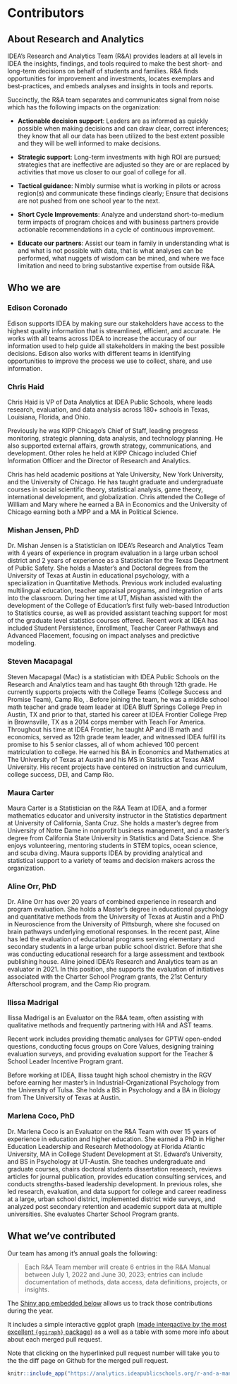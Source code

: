 # Contributors {#who}

## About Research and Analytics

IDEA's Research and Analytics Team (R&A) provides leaders at all levels in IDEA the insights, findings, and tools required to make the best short- and long-term decisions on behalf of students and families.  R&A finds opportunities for improvement and investments, locates exemplars and best-practices, and embeds analyses and insights in tools and reports. 

Succinctly, the R&A team separates and communicates signal from noise which has the following impacts on the organization:

* **Actionable decision support**: Leaders are as informed as quickly possible when making decisions and can draw clear, correct inferences; they know that all our data has been utilized to the best extent possible and they will be well informed to make decisions.

* **Strategic support**: Long-term investments with high ROI are pursued; strategies that are ineffective are adjusted so they are or are replaced by activities that move us closer to our goal of college for all. 

* **Tactical guidance**: Nimbly surmise what is working in pilots or across region(s) and communicate these findings clearly; Ensure that decisions are not pushed from one school year to the next.

*	**Short Cycle Improvements**: Analyze and understand short-to-medium term impacts of program choices and with business partners provide actionable recommendations in a cycle of continuous improvement.

* **Educate our partners**: Assist our team in family in understanding what is and what is not possible with data, that is what analyses can be performed, what nuggets of wisdom can be mined, and where we face limitation and need to bring substantive expertise from outside R&A.   



## Who we are

### Edison Coronado

Edison supports IDEA by making sure our stakeholders have access to the highest quality information that is streamlined, efficient, and accurate.  He works with all teams across IDEA to increase the accuracy of our information used to help guide all stakeholders in making the best possible decisions.  Edison also works with different teams in identifying opportunities to improve the process we use to collect, share, and use information.


### Chris Haid 
Chris Haid is VP of Data Analytics at IDEA Public Schools, where leads research, evaluation, and data analysis across 180+ schools in Texas, Louisiana, Florida, and Ohio.

Previously he was KIPP Chicago’s Chief of Staff, leading progress monitoring, strategic planning, data analysis, and technology planning. He also supported external affairs, growth strategy, communications, and development. Other roles he held at KIPP Chicago included Chief Information Officer and the Director of Research and Analytics.

Chris has held academic positions at Yale University, New York University, and the University of Chicago. He has taught graduate and undergraduate courses in social scientific theory, statistical analysis, game theory, international development, and globalization. Chris attended the College of William and Mary where he earned a BA in Economics and the University of Chicago earning both a MPP and a MA in Political Science.

### Mishan Jensen, PhD
Dr. Mishan Jensen is a Statistician on IDEA’s Research and Analytics Team with 4 years of experience in program evaluation in a large urban school district and 2 years of experience as a Statistician for the Texas Department of Public Safety. She holds a Master's and Doctoral degrees from the University of Texas at Austin in educational psychology, with a specialization in Quantitative Methods. Previous work included evaluating multilingual education, teacher appraisal programs, and integration of arts into the classroom. During her time at UT, Mishan assisted with the development of the College of Education’s first fully web-based Introduction to Statistics course, as well as provided assistant teaching support for most of the graduate level statistics courses offered. Recent work at IDEA has included Student Persistence, Enrollment, Teacher Career Pathways and Advanced Placement, focusing on impact analyses and predictive modeling.

### Steven Macapagal
Steven Macapagal (Mac) is a statistician with IDEA Public Schools on the Research and Analytics team and has taught 6th through 12th grade. He currently supports projects with the College Teams (College Success and Promise Team), Camp Rio, . Before joining the team, he was a middle school math teacher and grade team leader at IDEA Bluff Springs College Prep in Austin, TX and prior to that, started his career at IDEA Frontier College Prep in Brownsville, TX as a 2014 corps member with Teach For America. Throughout his time at IDEA Frontier, he taught AP and IB math and economics, served as 12th grade team leader, and witnessed IDEA fulfill its promise to his 5 senior classes, all of whom achieved 100 percent matriculation to college. He earned his BA in Economics and Mathematics at The University of Texas at Austin and his MS in Statistics at Texas A&M University. His recent projects have centered on instruction and curriculum, college success, DEI, and Camp Rio.


### Maura Carter
Maura Carter is a Statistician on the R&A Team at IDEA, and a former mathematics educator and university instructor in the Statistics department at University of California, Santa Cruz. She holds a master's degree from University of Notre Dame in nonprofit business management, and a master's degree from California State University in Statistics and Data Science. She enjoys volunteering, mentoring students in STEM topics, ocean science, and scuba diving. Maura supports IDEA by providing analytical and statistical support to a variety of teams and decision makers across the organization.

### Aline Orr, PhD
Dr. Aline Orr has over 20 years of combined experience in research and program evaluation. She holds a Master's degree in educational psychology and quantitative methods from the University of Texas at Austin and a PhD in Neuroscience from the University of Pittsburgh, where she focused on brain pathways underlying emotional responses. In the recent past, Aline has led the evaluation of educational programs serving elementary and secondary students in a large urban public school district. Before that she was conducting educational research for a large assessment and textbook publishing house. Aline joined IDEA's Research and Analytics team as an evaluator in 2021. In this position, she supports the evaluation of initiatives associated with the Charter School Program grants, the 21st Century Afterschool program, and the Camp Rio program.


### Ilissa Madrigal
Ilissa Madrigal is an Evaluator on the R&A team, often assisting with qualitative methods and frequently partnering with HA and AST teams. 

Recent work includes providing thematic analyses for GPTW open-ended questions, conducting focus groups on Core Values, designing training evaluation surveys, and providing evaluation support for the Teacher & School Leader Incentive Program grant.  

Before working at IDEA, Ilissa taught high school chemistry in the RGV before earning her master's in Industrial-Organizational Psychology from the University of Tulsa. She holds a BS in Psychology and a BA in Biology from The University of Texas at Austin.


### Marlena Coco, PhD
Dr. Marlena Coco is an Evaluator on the R&A Team with over 15 years of experience in education and higher education. She earned a PhD in Higher Education Leadership and Research Methodology at Florida Atlantic University, MA in College Student Development at St. Edward’s University, and BS in Psychology at UT-Austin. She teaches undergraduate and graduate courses, chairs doctoral students dissertation research, reviews articles for journal publication, provides education consulting services, and conducts strengths-based leadership development. In previous roles, she led research, evaluation, and data support for college and career readiness at a large, urban school district, implemented district wide surveys, and analyzed post secondary retention and academic support data at multiple universities. She evaluates Charter School Program grants.

## What we've contributed

Our team has among it's annual goals the following:

> Each R&A Team member will create 6 entries in the R&A Manual between July 1, 2022 and June 30, 2023; entries can include documentation of methods, data access, data definitions, projects, or insights.

The [Shiny app embedded below](https://analytics.ideapublicschools.org/r-and-a-manual-update-tracker/) allows us to track those contributions during the year. 

It includes a simple interactive ggplot graph ([made interqactive by the most excellent `{ggiraph}` package ](https://davidgohel.github.io/ggiraph/)) as a well as a table with some more info about about each merged pull request. 

Note that clicking on the hyperlinked pull request number will take you to the the diff page on Github for the merged pull request. 




```r
knitr::include_app("https://analytics.ideapublicschools.org/r-and-a-manual-update-tracker/")
```

